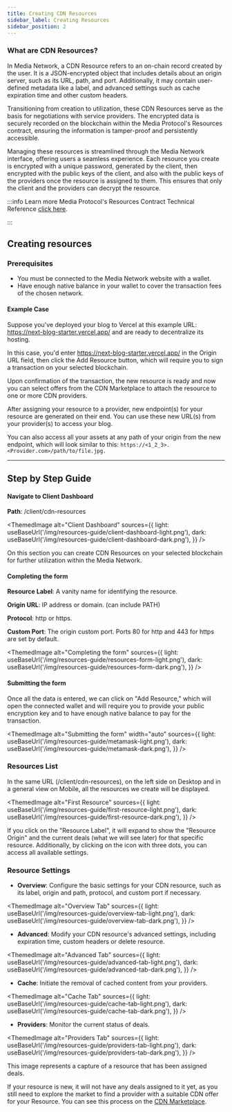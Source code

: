 ```yaml
---
title: Creating CDN Resources
sidebar_label: Creating Resources
sidebar_position: 2
---
```



### What are CDN Resources?

In Media Network, a CDN Resource refers to an on-chain record created by the user. It is a JSON-encrypted object that includes details about an origin server, such as its URL, path, and port. Additionally, it may contain user-defined metadata like a label, and advanced settings such as cache expiration time and other custom headers.

Transitioning from creation to utilization, these CDN Resources serve as the basis for negotiations with service providers. The encrypted data is securely recorded on the blockchain within the Media Protocol's Resources contract, ensuring the information is tamper-proof and persistently accessible.

Managing these resources is streamlined through the Media Network interface, offering users a seamless experience. Each resource you create is encrypted with a unique password, generated by the client, then encrypted with the public keys of the client, and also with the public keys of the providers once the resource is assigned to them. This ensures that only the client and the providers can decrypt the resource.

:::info Learn more
Media Protocol's Resources Contract Technical Reference [click here](https://www.mediaprotocol.net/smart-contracts/reference/core/resources).
<!-- Media Network's Resource Creation [click here](https://www.media.network/client/cdn-resources). -->
:::

## Creating resources


### Prerequisites

- You must be connected to the Media Network website with a wallet.
- Have enough native balance in your wallet to cover the transaction fees of the chosen network.

#### Example Case 

Suppose you've deployed your blog to Vercel at this example URL: https://next-blog-starter.vercel.app/ and are ready to decentralize its hosting.

In this case, you'd enter https://next-blog-starter.vercel.app/ in the Origin URL field, then click the Add Resource button, which will require you to sign a transaction on your selected blockchain.

Upon confirmation of the transaction, the new resource is ready and now you can select offers from the CDN Marketplace to attach the resource to one or more CDN providers.

After assigning your resource to a provider, new endpoint(s) for your resource are generated on their end. You can use these new URL(s) from your provider(s) to access your blog.

You can also access all your assets at any path of your origin from the new endpoint, which will look similar to this:
```https://<1_2_3>.<Provider.com>/path/to/file.jpg.```

---

## Step by Step Guide

#### Navigate to Client Dashboard

**Path**: /client/cdn-resources

<ThemedImage
  alt="Client Dashboard"
  sources={{
    light: useBaseUrl('/img/resources-guide/client-dashboard-light.png'),
    dark: useBaseUrl('/img/resources-guide/client-dashboard-dark.png'),
  }}
/>

On this section you can create CDN Resources on your selected blockchain for further utilization within the Media Network.<!--  This technology is designed for developers seeking to enhance their website or application scalability and security. CDN systems replicate and cache files stored on your origin servers at multiple provider locations and data centers worldwide, thereby reducing both latency for users and server load. -->

#### Completing the form

**Resource Label**: A vanity name for identifying the resource.

**Origin URL**: IP address or domain. (can include PATH)

**Protocol**: http or https.

**Custom Port**: The origin custom port. Ports 80 for http and 443 for https are set by default.

<ThemedImage
  alt="Completing the form"
  sources={{
    light: useBaseUrl('/img/resources-guide/resources-form-light.png'),
    dark: useBaseUrl('/img/resources-guide/resources-form-dark.png'),
  }}
/>

#### Submitting the form

Once all the data is entered, we can click on "Add Resource," which will open the connected wallet and will require you to provide your public encryption key and to have enough native balance to pay for the transaction.

<ThemedImage
  alt="Submitting the form"
  width="auto"
  sources={{
    light: useBaseUrl('/img/resources-guide/metamask-light.png'),
    dark: useBaseUrl('/img/resources-guide/metamask-dark.png'),
  }}
/>

### Resources List

In the same URL (/client/cdn-resources), on the left side on Desktop and in a general view on Mobile, all the resources we create will be displayed.

<ThemedImage
  alt="First Resource"
  sources={{
    light: useBaseUrl('/img/resources-guide/first-resource-light.png'),
    dark: useBaseUrl('/img/resources-guide/first-resource-dark.png'),
  }}
/>

If you click on the "Resource Label", it will expand to show the "Resource Origin" and the current deals (what we will see later) for that specific resource. Additionally, by clicking on the icon with three dots, you can access all available settings.

### Resource Settings

- **Overview**: Configure the basic settings for your CDN resource, such as its label, origin and path, protocol, and custom port if necessary.

<ThemedImage
  alt="Overview Tab"
  sources={{
    light: useBaseUrl('/img/resources-guide/overview-tab-light.png'),
    dark: useBaseUrl('/img/resources-guide/overview-tab-dark.png'),
  }}
/>

- **Advanced**: Modify your CDN resource's advanced settings, including expiration time, custom headers or delete resource.

<ThemedImage
  alt="Advanced Tab"
  sources={{
    light: useBaseUrl('/img/resources-guide/advanced-tab-light.png'),
    dark: useBaseUrl('/img/resources-guide/advanced-tab-dark.png'),
  }}
/>

- **Cache**: Initiate the removal of cached content from your providers.

<ThemedImage
  alt="Cache Tab"
  sources={{
    light: useBaseUrl('/img/resources-guide/cache-tab-light.png'),
    dark: useBaseUrl('/img/resources-guide/cache-tab-dark.png'),
  }}
/>

- **Providers**: Monitor the current status of deals.

<ThemedImage
  alt="Providers Tab"
  sources={{
    light: useBaseUrl('/img/resources-guide/providers-tab-light.png'),
    dark: useBaseUrl('/img/resources-guide/providers-tab-dark.png'),
  }}
/>

This image represents a capture of a resource that has been assigned deals.

If your resource is new, it will not have any deals assigned to it yet, as you still need to explore the market to find a provider with a suitable CDN offer for your Resource. You can see this process on the [CDN Marketplace](/for-clients/cdn/marketplace).
